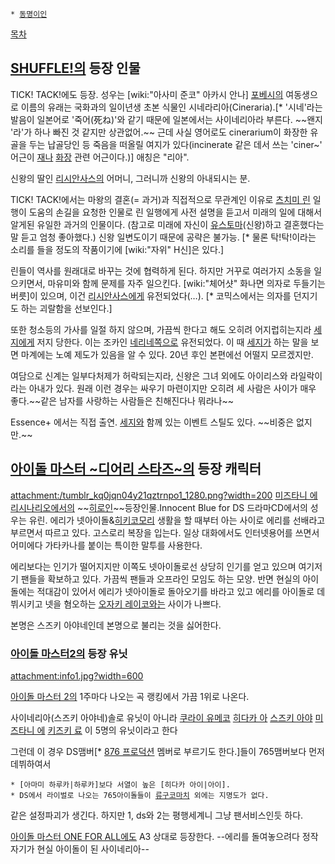  * [[동명이인]]

[[목차]]
== [[SHUFFLE!]]의 등장 인물 ==
TICK! TACK!에도 등장. 성우는 [wiki:"아사미 준코" 아카시 안나]
[[포베시]]의 여동생으로 이름의 유래는 국화과의 일이년생 초본 식물인 시네라리아(Cineraria).[* '시네'라는 발음이 일본어로 '죽어(死ね)'와 같기 때문에 일본에서는 사이네리아라 부른다. ~~왠지 '라'가 하나 빠진 것 같지만 상관없어.~~ 근데 사실 영어로도 cinerarium이 화장한 유골을 두는 납골당인 등 죽음을 떠올릴 여지가 있다(incinerate 같은 데서 쓰는 'ciner~' 어근이 [[재]]나 [[화장]] 관련 어근이다.)]
애칭은 "리아".

신왕의 딸인 [[리시안사스]]의 어머니, 그러니까 신왕의 아내되시는 분.

TICK! TACK!에서는 마왕의 결혼(= 과거)과 직접적으로 무관계인 이유로 [[츠치미 린]] 일행이 도움의 손길을 요청한 인물로 린 일행에게 사전 설명을 듣고서 미래의 일에 대해서 알게된 유일한 과거의 인물이다. (참고로 미래에 자신이 [[유스토마]](신왕)하고 결혼했다는 말 듣고 엄청 좋아했다.) 신왕 일변도이기 때문에 공략은 불가능. [* 물론 탁!탁!이라는 소리를 들을 정도의 작품이기에 [wiki:"자위" H신]은 있다.]

린들이 역사를 원래대로 바꾸는 것에 협력하게 된다. 하지만 거꾸로 여러가지 소동을 일으키면서, 마유미와 함께 문제를 자주 일으킨다. [wiki:"체어샷" 화나면 의자로 두들기는 버릇]이 있으며, 이건 [[리시안사스]]에게 유전되었다(…). [* 코믹스에서는 의자를 던지기도 하는 괴랄함을 선보인다.]

또한 청소등의 가사를 일절 하지 않으며, 가끔씩 한다고 해도 오히려 어지럽히는지라 [[세지]]에게 저지 당한다. 이는 조카인 [[네리네]]쪽으로 유전되었다. 이 때 [[세지]]가 하는 말을 보면 마계에는 노예 제도가 있음을 알 수 있다. 20년 후인 본편에선 어떨지 모르겠지만.

여담으로 신계는 일부다처제가 허락되는지라, 신왕은 그녀 외에도 아이리스와 라일락이라는 아내가 있다. 원래 이런 경우는 싸우기 마련이지만 오히려 세 사람은 사이가 매우 좋다.~~같은 남자를 사랑하는 사람들은 친해진다나 뭐라나~~

Essence+ 에서는 직접 출연. [[세지]]와 함께 있는 이벤트 스틸도 있다. ~~비중은 없지만.~~

== [[아이돌 마스터 ~디어리 스타즈~]]의 등장 캐릭터 ==
attachment:/tumblr_kq0jqn04y21qztrnpo1_1280.png?width=200
[[미즈타니 에리]]시나리오에서의 ~~[[히로인]]~~등장인물.Innocent Blue for DS 드라마CD에서의 성우는 유린.
에리가 넷아이돌&[[히키코모리]] 생활을 할 때부터 아는 사이로 에리를 선배라고 부르면서 따르고 있다. 고스로리 복장을 입는다. 일상 대화에서도 인터넷용어를 쓰면서 어미에다 가타카나를 붙이는 특이한 말투를 사용한다.

에리보다는 인기가 떨어지지만 이쪽도 넷아이돌로선 상당히 인기를 얻고 있으며 여기저기 팬들을 확보하고 있다. 가끔씩 팬들과 오프라인 모임도 하는 모양. 반면 현실의 아이돌에는 적대감이 있어서 에리가 넷아이돌로 돌아오기를 바라고 있고 에리를 아이돌로 데뷔시키고 넷을 혐오하는 [[오자키 레이코]]와는 사이가 나쁘다.

본명은 스즈키 아야네인데 본명으로 불리는 것을 싫어한다. 

=== [[아이돌 마스터2]]의 등장 유닛 ===
attachment:info1.jpg?width=600

[[아이돌 마스터 2]]의 1주마다 나오는 곡 랭킹에서 가끔 1위로 나온다.

사이네리아(스즈키 아야네)솔로 유닛이 아니라
'''{{{#red 사}}}'''[[사쿠라이 유메코|쿠라이 유메코]]
[[히다카 아이|히다카 아]]'''{{{#red 이}}}'''
[[사이네리아|스즈키 아야]]'''{{{#red 네}}}'''
[[미즈타니 에리|미즈타니 에]]'''{{{#red 리}}}'''
'''{{{#red 아}}}'''[[아키즈키 료|키즈키 료]]
이 5명의 유닛이라고 한다
 
그런데 이 경우 DS맴버[* [[876 프로덕션]] 멤버로 부르기도 한다.]들이 765맴버보다 먼저 데뷔하여서 
 * [아마미 하루카|하루카]보다 서열이 높은 [히다카 아이|아이].
 * DS에서 라이벌로 나오는 765아이돌들이 [[류구코마치]] 외에는 지명도가 없다.
같은 설정파괴가 생긴다. 
하지만 1, ds와 2는 평행세계니 그냥 팬서비스인듯 하다.

[[아이돌 마스터 ONE FOR ALL]]에도 A3 상대로 등장한다. --에리를 돌여놓으려다 정작 자기가 현실 아이돌이 된 사이네리아--
